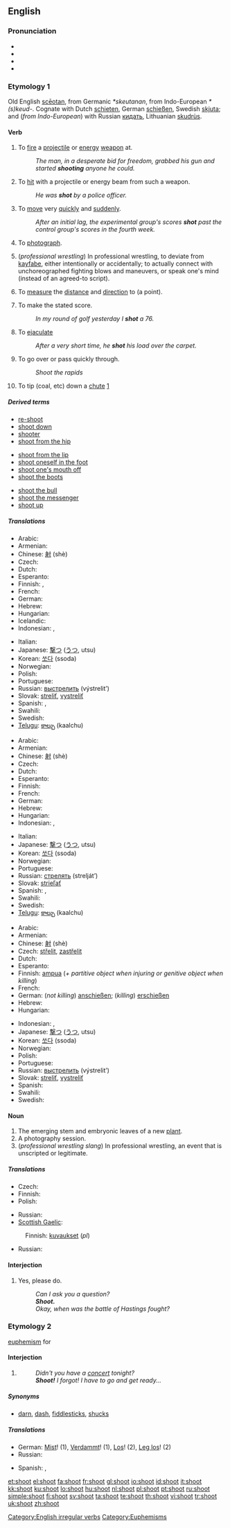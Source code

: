 ==English==

===Pronunciation===
* {{SAMPA|/'Sut/}}
* {{IPA|/'ʃut/}}
* {{audio|en-us-shoot.ogg|Audio (US)}}
* {{rhymes|uːt}}

===Etymology 1===
Old English [[sceotan|scēotan]], from Germanic ''*skeutanan'', from Indo-European ''*(s)keud-''.  Cognate with Dutch [[schieten]], German [[schießen]], Swedish [[skjuta]]; and (''from Indo-European'') with Russian [[кидать]], Lithuanian [[skudrùs]].

====Verb====
{{en-verb|shoots|shooting|shot|'''[[shot]]''', or rarely '''[[shotten]]'''}}

# {{transitive}} To [[fire]] a [[projectile]] or [[energy]] [[weapon]] at.
#: ''The man, in a desperate bid for freedom, grabbed his gun and started '''shooting''' anyone he could.''
# {{transitive}} To [[hit]] with a projectile or energy beam from such a weapon.
#: ''He was '''shot''' by a police officer.''
# {{intransitive}} To [[move]] very [[quickly]] and [[suddenly]].
#: ''After an initial lag, the experimental group's scores '''shot''' past the control group's scores in the fourth week.''
# {{transitive}} To [[photograph]].
# (''professional wrestling'') In professional wrestling, to deviate from [[kayfabe]], either intentionally or accidentally; to actually connect with unchoreographed fighting blows and maneuvers, or speak one's mind (instead of an agreed-to script).
# {{surveying}} To [[measure]] the [[distance]] and [[direction]] to (a point).
# {{sports}} To make the stated score.
#: ''In my round of golf yesterday I '''shot''' a 76.''
# {{slang}} To [[ejaculate]]
#: ''After a very short time, he '''shot''' his load over the carpet.''
# To go over or pass quickly through.
#: ''Shoot the rapids''
# {{transitive}} To tip (coal, etc) down a [[chute]] [http://www.google.co.uk/search?hl=en&q=%22coal+being+shot+into%22&btnG=Search&meta=]

=====Derived terms=====
{{rel-top3|Terms derived from the verb "shoot"}}
* [[re-shoot]]
* [[shoot down]]
* [[shooter]]
* [[shoot from the hip]]
{{rel-mid3}}
* [[shoot from the lip]]
* [[shoot oneself in the foot]]
* [[shoot one's mouth off]]
* [[shoot the boots]]
{{rel-mid3}}
* [[shoot the bull]]
* [[shoot the messenger]]
* [[shoot up]]
{{rel-bottom}}

=====Translations=====
{{trans-top|to fire a shot}}
* Arabic: {{Arab|[[صوب]]}} {{IPAchar|(ʂáwwaba)}}
* Armenian: {{t-|hy|կրակել|tr=krakel|sc=Armn|xs=Armenian}}
* Chinese: [[射]] (shè)
* Czech: {{t-|cs|střelit}}
* Dutch: {{t+|nl|schieten}}
* Esperanto: {{t-|eo|pafi|xs=Esperanto}}
* Finnish: {{t+|fi|ampua}}, {{t-|fi|laukaista}}
* French: {{t+|fr|tirer}}
* German: {{t+|de|schießen}}
* Hebrew: {{t-|he|ירה|tr=yaráh|sc=Hebr}}
* Hungarian: {{t+|hu|lő}}
* Icelandic: {{t+|is|skjóta}}
* Indonesian: {{t+|id|tembak|xs=Indonesian}}, {{t+|id|tembak|alt=menembak|xs=Indonesian}}
{{trans-mid}}
* Italian: {{t+|it|sparare}}
* Japanese: [[撃つ]] ([[うつ]], utsu)
* Korean: [[쏘다]] (ssoda)
* Norwegian: {{t+|no|skyte}}
* Polish: {{t-|pl|strzelić}}
* Portuguese: {{t+|pt|atirar}}
* Russian: [[выстрелить]] (výstrelit’)
* Slovak: [[streliť]], [[vystreliť]]
* Spanish: {{t-|es|disparar}}, {{t+|es|tirar}}
* Swahili: {{t-|sw|kupiga risasi|xs=Swahili}}
* Swedish: {{t+|sv|skjuta}}
* [[Telugu]]: [[కాల్చు]] (kaalchu)
{{trans-bottom}}

{{trans-top|to fire multiple shots}}
* Arabic: {{Arab|[[صوب]]}} {{IPAchar|(ʂáwwaba)}}
* Armenian: {{t-|hy|կրակել|tr=krakel|sc=Armn|xs=Armenian}}
* Chinese: [[射]] (shè)
* Czech: {{t-|cs|střílet}}
* Dutch: {{t+|nl|schieten}}
* Esperanto: {{t-|eo|pafi|xs=Esperanto}}
* Finnish: {{t+|fi|ampua}}
* French: {{t+|fr|tirer}}
* German: {{t+|de|schießen}}
* Hebrew: {{t-|he|ירה|tr=yaráh|sc=Hebr}}
* Hungarian: {{t+|hu|lő}}
* Indonesian: {{t+|id|tembak|xs=Indonesian}}, {{t+|id|tembak|alt=menembak|xs=Indonesian}}
{{trans-mid}}
* Italian: {{t+|it|sparare}}
* Japanese: [[撃つ]] ([[うつ]], utsu)
* Korean: [[쏘다]] (ssoda)
* Norwegian: {{t+|no|skyte}}
* Portuguese: {{t+|pt|atirar}}
* Russian: [[стрелять]] (strelját’)
* Slovak: [[strieľať]]
* Spanish: {{t-|es|disparar}}, {{t+|es|tirar}}
* Swahili: {{t-|sw|kupiga risasi|xs=Swahili}}
* Swedish: {{t+|sv|skjuta}}
* [[Telugu]]: [[కాల్చు]] (kaalchu)
{{trans-bottom}}

{{trans-top|to hit with a shot}}
* Arabic: {{Arab|[[صوب]]}} {{IPAchar|(ʂáwwaba)}}
* Armenian: {{t-|hy|կրակել|tr=krakel|sc=Armn|xs=Armenian}}
* Chinese: [[射]] (shè)
* Czech: [[střelit]], [[zastřelit]]
* Dutch: {{t+|nl|schieten}}
* Esperanto: {{t-|eo|pafi|xs=Esperanto}}
* Finnish: [[ampua]] (''+ partitive object when injuring or genitive object when killing'')
* French: {{t+|fr|tirer}}
* German: (''not killing'') [[anschießen]]; (''killing'') [[erschießen]]
* Hebrew: {{t-|he|ירה|tr=yaráh|sc=Hebr}}
* Hungarian: {{t+|hu|lő}}
{{trans-mid}}
* Indonesian: {{t+|id|tembak|xs=Indonesian}}, {{t+|id|tembak|alt=menembak|xs=Indonesian}}
* Japanese: [[撃つ]] ([[うつ]], utsu)
* Korean: [[쏘다]] (ssoda)
* Norwegian: {{t+|no|skyte}}
* Polish: {{t-|pl|postrzelić}}
* Portuguese: {{t+|pt|atirar}}
* Russian: [[выстрелить]] (výstrelit’)
* Slovak: [[streliť]], [[vystreliť]]
* Spanish: {{t+|es|tirar}}
* Swahili: {{t-|sw|kupiga risasi|xs=Swahili}}
* Swedish: {{t+|sv|skjuta}}
{{trans-bottom}}

====Noun====
{{en-noun}}

# The emerging stem and embryonic leaves of a new [[plant]].
# A photography session.
# (''professional wrestling slang'') In professional wrestling, an event that is unscripted or legitimate.

=====Translations=====
{{trans-top|emerging stem and embryonic leaves of a new plant}}
* Czech: {{t-|cs|výhonek|m}}
* Finnish: {{t+|fi|verso}}
* Polish: {{t-|pl|pęd|m}}
{{trans-mid}}
* Russian: {{t|ru|побег|m|tr=pob'ég|sc=Cyrl}}
* [[Scottish Gaelic]]: {{t-|gd|bachlag|f|xs=Scottish Gaelic}}
{{trans-bottom}}

{{trans-top|photography session}}
: Finnish: [[kuvaus|kuvaukset]] (''pl'')
{{trans-mid}}
* Russian: {{t|ru|съёмка|f|tr=sjómka|sc=Cyrl}}
{{trans-bottom}}

====Interjection====
{{en-intj}}

# {{imperative}} Yes, please do.
#: ''Can I ask you a question?''
#: '''''Shoot.'''''
#: ''Okay, when was the battle of Hastings fought?''

===Etymology 2===
[[euphemism]] for {{term|shit}}

====Interjection====
{{en-intj}}

# {{non-gloss definition|A mild expletive, expressing [[disbelief]] or [[disdain]]}} 
#: ''Didn't you have a [[concert]] tonight?''
#: '''''Shoot!''' I forgot! I have to go and get ready...''

=====Synonyms=====
*{{sense|mild expletive}} [[darn]], [[dash]], [[fiddlesticks]], [[shucks]]
 
=====Translations=====
{{trans-top|expressing disdain}}
* German: [[Mist]]! (1), [[Verdammt]]! (1), [[Los]]! (2), [[Leg los]]! (2)
* Russian: {{t+|ru|блин|m|alt=Блин!|tr=blin|sc=Cyrl}}
{{trans-mid}}
* Spanish: {{t|es|miécoles|m|alt=¡Miércoles!}}, {{t+|es|carajo|m|alt=¡Carajo!}}
{{trans-bottom}}

[[Category:English irregular verbs]]
[[Category:Euphemisms]]

[[et:shoot]]
[[el:shoot]]
[[fa:shoot]]
[[fr:shoot]]
[[gl:shoot]]
[[io:shoot]]
[[id:shoot]]
[[it:shoot]]
[[kk:shoot]]
[[ku:shoot]]
[[lo:shoot]]
[[hu:shoot]]
[[nl:shoot]]
[[pl:shoot]]
[[pt:shoot]]
[[ru:shoot]]
[[simple:shoot]]
[[fi:shoot]]
[[sv:shoot]]
[[ta:shoot]]
[[te:shoot]]
[[th:shoot]]
[[vi:shoot]]
[[tr:shoot]]
[[uk:shoot]]
[[zh:shoot]]